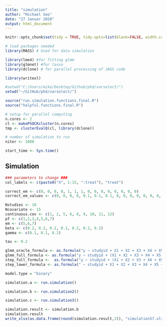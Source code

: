 ```yaml
---
title: "simulation"
author: "Michael Seo"
date: "27 Januar 2020"
output: html_document
---
```


```r
knitr::opts_chunk$set(tidy = TRUE, tidy.opts=list(blank=FALSE, width.cutoff=60), warning = FALSE, message=FALSE, echo = FALSE)
```

```r
# load packages needed
library(MASS) # Used for data simulation

library(lme4) #for fitting glmm
library(glmnet) #for lasso
library(dclone) # for parallel processing of JAGS code

library(writexl)

#setwd("C:/Users/mike/Desktop/Github/phd/varselect/")
setwd("~/GitHub/phd/varselect/")

source("run.simulation.functions.final.R")
source("helpful.functions.final.R")

# setup for parallel computing
n.cores <- 2
cl <- makePSOCKcluster(n.cores)
tmp <- clusterEvalQ(cl, library(dclone))

# number of simulation to run
niter <- 1000

start_time <- Sys.time()
```

## Simulation

```r
### parameters to change ###
col_labels <- c(paste0("X", 1:15, ":treat"), "treat")

correct_em <- c(0, 0, 0, 0, 1, 1, 1, 0, 0, 0, 0, 0, 0, 0, 0)
correct_em_values <- c(0, 0, 0, 0, 0.1, 0.1, 0.1, 0, 0, 0, 0, 0, 0, 0, 0)

Nstudies <- 10
Ncovariate <- 15
continuous.cov <- c(1, 2, 5, 6, 8, 9, 10, 11, 12)
pf <- c(1,2,3,4,5,6,7)
em <- c(5,6,7)
beta <- c(0.2, 0.2, 0.2, 0.2, 0.2, 0.2, 0.2)
gamma <- c(0.1, 0.1, 0.1)

tau <- 0.2

glmm_oracle_formula <- as.formula("y ~ studyid + X1 + X2 + X3 + X4 + X5 + X6 + X7 + X5:treat + X6:treat + X7:treat + treat + (-1 + treat|studyid)")
glmm_full_formula <- as.formula("y ~ studyid + (X1 + X2 + X3 + X4 + X5 + X6 + X7 + X8 + X9 + X10 + X11 + X12 + X13 + X14 + X15)*treat + (-1 + treat|studyid)")
step_full_formula <-  as.formula("y ~ studyid + (X1 + X2 + X3 + X4 + X5 + X6 + X7 + X8 + X9 + X10 + X11 + X12 + X13 + X14 + X15)*treat")
step_lower_formula <- as.formula(" ~ studyid + X1 + X2 + X3 + X4 + X5 + X6 + X7 + X8 + X9 + X10 + X11 + X12 + X13 + X14 + X15 + treat")

model.type = "binary"
```

```r
simulation.a <- run.simulation()
```

```r
simulation.b <- run.simulation2()
```

```r
simulation.c <- run.simulation3()
```

```r
simulation.result <- simulation.b
simulation.result
write_xlsx(as.data.frame(round(simulation.result,3)), "simulation57.xlsx")
```
